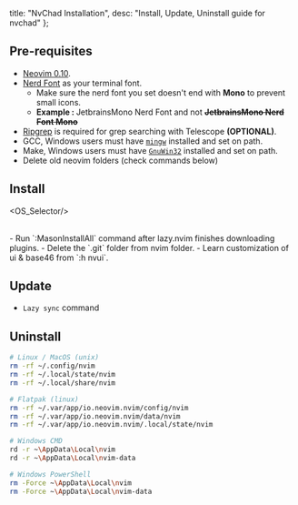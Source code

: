   title: "NvChad Installation",
  desc: "Install, Update, Uninstall guide for nvchad"
};


## Pre-requisites

- [Neovim 0.10](https://github.com/neovim/neovim/releases/tag/v0.10.0).
- [Nerd Font](https://www.nerdfonts.com/) as your terminal font.
  - Make sure the nerd font you set doesn't end with <strong>Mono</strong> to prevent small icons. 
  - <strong>Example : </strong> JetbrainsMono Nerd Font and not **<s>JetbrainsMono Nerd Font Mono</s>**
- [Ripgrep](https://github.com/BurntSushi/ripgrep) is required for grep searching with Telescope <strong>(OPTIONAL)</strong>. 
- GCC, Windows users must have [`mingw`](http://mingw-w64.org/downloads) installed and set on path.
- Make, Windows users must have [`GnuWin32`](https://sourceforge.net/projects/gnuwin32) installed and set on path.
- Delete old neovim folders (check commands below)

## Install

<OS_Selector/>

<br/>
- Run `:MasonInstallAll` command after lazy.nvim finishes downloading plugins.
- Delete the `.git` folder from nvim folder.
- Learn customization of ui & base46 from `:h nvui`.

## Update

- `Lazy sync` command

## Uninstall

```bash
# Linux / MacOS (unix)
rm -rf ~/.config/nvim
rm -rf ~/.local/state/nvim
rm -rf ~/.local/share/nvim

# Flatpak (linux)
rm -rf ~/.var/app/io.neovim.nvim/config/nvim
rm -rf ~/.var/app/io.neovim.nvim/data/nvim
rm -rf ~/.var/app/io.neovim.nvim/.local/state/nvim

# Windows CMD
rd -r ~\AppData\Local\nvim
rd -r ~\AppData\Local\nvim-data

# Windows PowerShell
rm -Force ~\AppData\Local\nvim
rm -Force ~\AppData\Local\nvim-data
```
